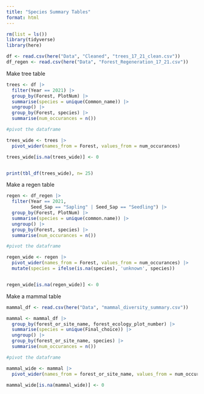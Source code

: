 ```yaml
---
title: "Species Summary Tables"
format: html
---
```


```r
rm(list = ls())
library(tidyverse)
library(here)

df <- read.csv(here("Data", "Cleaned", "trees_17_21_clean.csv"))
df_regen <- read.csv(here("Data", "Forest_Regeneration_17_21.csv"))
```

Make tree table
```r
trees <- df |>
  filter(Year == 2021) |>
  group_by(Forest, PlotNum) |>
  summarise(species = unique(Common_name)) |>
  ungroup() |>
  group_by(Forest, species) |>
  summarise(num_occurances = n())

#pivot the dataframe

trees_wide <- trees |>
  pivot_wider(names_from = Forest, values_from = num_occurances)

trees_wide[is.na(trees_wide)] <- 0


print(tbl_df(trees_wide), n= 25)
```

Make a regen table
```r
regen <- df_regen |>
  filter(Year == 2021,
         Seed_Sap == "Sapling" | Seed_Sap == "Seedling") |>
  group_by(Forest, PlotNum) |>
  summarise(species = unique(common.name)) |>
  ungroup() |>
  group_by(Forest, species) |>
  summarise(num_occurances = n())

#pivot the dataframe

regen_wide <- regen |>
  pivot_wider(names_from = Forest, values_from = num_occurances) |>
  mutate(species = ifelse(is.na(species), 'unknown', species))


regen_wide[is.na(regen_wide)] <- 0
```

Make a mammal table
```r
mammal_df <- read.csv(here("Data", "mammal_diversity_summary.csv"))

mammal <- mammal_df |>
  group_by(forest_or_site_name, forest_ecology_plot_number) |>
  summarise(species = unique(Final_choice)) |>
  ungroup() |>
  group_by(forest_or_site_name, species) |>
  summarise(num_occurances = n())

#pivot the dataframe

mammal_wide <- mammal |>
  pivot_wider(names_from = forest_or_site_name, values_from = num_occurances)

mammal_wide[is.na(mammal_wide)] <- 0

```




